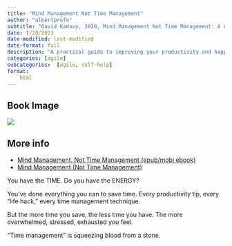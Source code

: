```yaml
---
title: "Mind Management Not Time Management"
author: "albertprofe"
subtitle: "David Kadavy, 2020, Mind Management Not Time Management: A Guide to Improving Your Productivity and Happiness"
date: 1/20/2023
date-modified: last-modified
date-format: full
description: "A practical guide to improving your productivity and happiness. Mind Management Not Time Management teaches you how to manage your thoughts and emotions, so you can achieve your goals and live a more fulfilling life."
categories: [agile]
subcategories:  [agile, self-help]
format:
    html
---
```


## Book Image

![](/books/MindManagementNotTimeManagement.jpg)

## More info

- [Mind Management, Not Time Management (epub/mobi ebook)](https://payhip.com/b/1Gh){.external}
- [Mind Management (Not Time Management)](https://kadavy.medium.com/mind-management-not-time-management-25ebd3a58dc6){.external}


You have the TIME. Do you have the ENERGY?

You’ve done everything you can to save time. Every productivity tip, every “life hack,” every time management technique.

But the more time you save, the less time you have. The more overwhelmed, stressed, exhausted you feel.

“Time management” is squeezing blood from a stone.